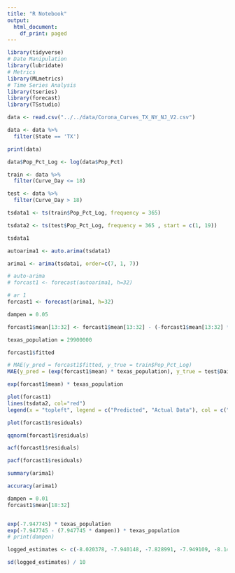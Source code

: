 ```yaml
---
title: "R Notebook"
output:
  html_document:
    df_print: paged
---
```



```r
library(tidyverse)
# Date Manipulation
library(lubridate)
# Metrics
library(MLmetrics)
# Time Series Analysis
library(tseries)
library(forecast)
library(TSstudio)
```

```r

data <- read.csv("../../data/Corona_Curves_TX_NY_NJ_V2.csv")

data <- data %>%
  filter(State == 'TX')


```





```r
print(data)
```



```r
data$Pop_Pct_Log <- log(data$Pop_Pct)

train <- data %>%
  filter(Curve_Day <= 18)

test <- data %>%
  filter(Curve_Day > 18)
```



```r

tsdata1 <- ts(train$Pop_Pct_Log, frequency = 365)

tsdata2 <- ts(test$Pop_Pct_Log, frequency = 365 , start = c(1, 19))


```



```r
tsdata1
```


```r

autoarima1 <- auto.arima(tsdata1)

arima1 <- arima(tsdata1, order=c(7, 1, 7))


```

```r

# auto-arima
# forcast1 <- forecast(autoarima1, h=32)

# ar 1
forcast1 <- forecast(arima1, h=32)

```


```r

dampen = 0.05

forcast1$mean[13:32] <- forcast1$mean[13:32] - (-forcast1$mean[13:32] * dampen)

```

```r
texas_population = 29900000
```


```r
forcast1$fitted
```



```r
# MAE(y_pred = forcast1$fitted, y_true = train$Pop_Pct_Log)
MAE(y_pred = (exp(forcast1$mean) * texas_population), y_true = test$Daily_New_Cases)
```


```r
exp(forcast1$mean) * texas_population
```


```r
plot(forcast1)
lines(tsdata2, col="red")
legend(x = "topleft", legend = c("Predicted", "Actual Data"), col = c("blue", "red"), lty = c(1, 1))
```

```r
plot(forcast1$residuals)
```

```r
qqnorm(forcast1$residuals)
```



```r
acf(forcast1$residuals)
```

```r
pacf(forcast1$residuals)
```



```r
summary(arima1)
```


```r
accuracy(arima1)
```



```r

dampen = 0.01
forcast1$mean[18:32]


exp(-7.947745) * texas_population
exp(-7.947745 - (7.947745 * dampen)) * texas_population
# print(dampen)

```



```r
logged_estimates <- c(-8.020378, -7.940148, -7.828991, -7.949109, -8.145284, -8.455114, -8.058859, -7.862050, -7.780685, -7.979019, -8.054743, -8.233071, -8.141257, -8.235591, -7.970465, -7.951575, -8.064691, -8.159449, -8.259858, -8.844908, -8.483163, -7.904360, -8.084564, -8.125988, -8.028346, -8.400526, -8.668172, -8.360132, -7.888808, -8.041250, -8.273526, -8.267645)
```


```r
sd(logged_estimates) / 10
```











